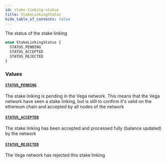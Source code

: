 ```yaml
---
id: stake-linking-status
title: StakeLinkingStatus
hide_table_of_contents: false
---
```



The status of the stake linking

```graphql
enum StakeLinkingStatus {
  STATUS_PENDING
  STATUS_ACCEPTED
  STATUS_REJECTED
}
```


### Values

#### [`STATUS_PENDING`](#)

The stake linking is pending in the Vega network. This means that
the Vega network have seen a stake linking, but is still to confirm
it's valid on the ethereum chain and accepted by all nodes of the network


#### [`STATUS_ACCEPTED`](#)

The stake linking has been accepted and processed fully (balance updated) by the network


#### [`STATUS_REJECTED`](#)

The Vega network has rejected this stake linking




